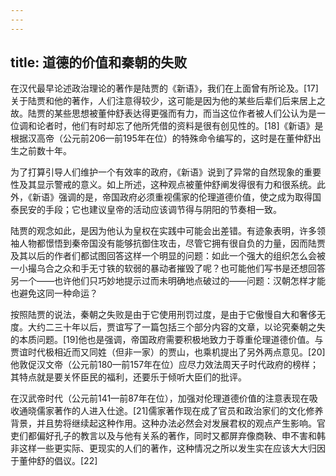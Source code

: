 ```yaml
---
---
---
```

title: 道德的价值和秦朝的失败
---



在汉代最早论述政治理论的著作是陆贾的《新语》，我们在上面曾有所论及。[17]关于陆贾和他的著作，人们注意得较少，这可能是因为他的某些后辈们后来居上之故。陆贾的某些思想被董仲舒表达得更强而有力，而当这位作者被人们公认为是一位调和论者时，他们有时却忘了他所凭借的资料是很有创见性的。[18]《新语》是根据汉高帝（公元前206—前195年在位）的特殊命令编写的，这时是在董仲舒出生之前数十年。

为了打算引导人们维护一个有效率的政府，《新语》说到了异常的自然现象的重要性及其显示警戒的意义。如上所述，这种观点被董仲舒阐发得很有力和很系统。此外，《新语》强调的是，帝国政府必须重视儒家的伦理道德价值，使之成为取得国泰民安的手段；它也建议皇帝的活动应该调节得与阴阳的节奏相一致。

陆贾的观念如此，是因为他认为皇权在实践中可能会出差错。有迹象表明，许多领袖人物都憬悟到秦帝国没有能够抗御住攻击，尽管它拥有很自负的力量，因而陆贾及其以后的作者们都试图回答这样一个明显的问题：如此一个强大的组织怎么会被一小撮乌合之众和手无寸铁的软弱的暴动者摧毁了呢？也可能他们写书是还想回答另一个——也许他们只巧妙地提示过而未明确地点破过的——问题：汉朝怎样才能也避免这同一种命运？

按照陆贾的说法，秦朝之失败是由于它使用刑罚过度，是由于它傲慢自大和奢侈无度。大约二三十年以后，贾谊写了一篇包括三个部分内容的文章，以论究秦朝之失的本质问题。[19]他也是强调，帝国政府需要积极地致力于尊重伦理道德价值。与贾谊时代极相近而又同姓（但非一家）的贾山，也乘机提出了另外两点意见。[20]他敦促汉文帝（公元前180—前157年在位）应尽力效法周天子时代政府的榜样；其特点就是要关怀臣民的福利，还要乐于倾听大臣们的批评。

在汉武帝时代（公元前141—前87年在位），加强对伦理道德价值的注意表现在吸收通晓儒家著作的人进入仕途。[21]儒家著作现在成了官员和政治家们的文化修养背景，并且势将继续起这种作用。这种办法必然会对发展君权的观点产生影响。官吏们都偏好孔子的教言以及与他有关系的著作，同时又都屏弃像商鞅、申不害和韩非这样一些更实际、更现实的人们的著作，这种情况之所以发生实在应该大大归因于董仲舒的倡议。[22]